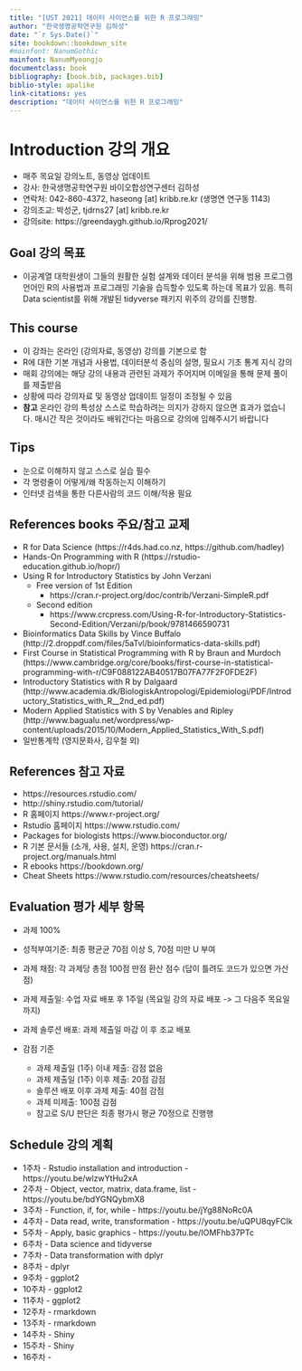 ```yaml
--- 
title: "[UST 2021] 데이터 사이언스를 위한 R 프로그래밍"
author: "한국생명공학연구원 김하성"
date: "`r Sys.Date()`"
site: bookdown::bookdown_site
#mainfont: NanumGothic
mainfont: NanumMyeongjo
documentclass: book
bibliography: [book.bib, packages.bib]
biblio-style: apalike
link-citations: yes
description: "데이터 사이언스를 위한 R 프로그래밍"
---
```



# Introduction 강의 개요 
- 매주 목요일 강의노트, 동영상 업데이트 
- 강사: 한국생명공학연구원 바이오합성연구센터 김하성
- 연락처: 042-860-4372, haseong [at] kribb.re.kr (생명연 연구동 1143)
- 강의조교: 박성군, tjdrns27 [at] kribb.re.kr
- 강의site: https://greendaygh.github.io/Rprog2021/ 

## Goal 강의 목표
- 이공계열 대학원생이 그들의 원활한 실험 설계와 데이터 분석을 위해 범용 프로그램 언어인 R의 사용법과 프로그래밍 기술을 습득할수 있도록 하는데 목표가 있음. 특히 Data scientist를 위해 개발된 tidyverse 패키지 위주의 강의를 진행함. 

## This course  
- 이 강좌는 온라인 (강의자료, 동영상) 강의를 기본으로 함 
- R에 대한 기본 개념과 사용법, 데이터분석 중심의 설명, 필요시 기초 통계 지식 강의
- 매회 강의에는 해당 강의 내용과 관련된 과제가 주어지며 이메일을 통해 문제 풀이를 제출받음
- 상황에 따라 강의자료 및 동영상 업데이트 일정이 조정될 수 있음
- **참고** 온라인 강의 특성상 스스로 학습하려는 의지가 강하지 않으면 효과가 없습니다. 매시간 작은 것이라도 배워간다는 마음으로 강의에 임해주시기 바랍니다

## Tips
- 눈으로 이해하지 않고 스스로 실습 필수
- 각 명령줄이 어떻게/왜 작동하는지 이해하기
- 인터넷 검색을 통한 다른사람의 코드 이해/적용 필요 


## References books 주요/참고 교제 
- R for Data Science (https://r4ds.had.co.nz, https://github.com/hadley)
- Hands-On Programming with R (https://rstudio-education.github.io/hopr/)
- Using R for Introductory Statistics by John Verzani
  - Free version of 1st Edition 
    - https://cran.r-project.org/doc/contrib/Verzani-SimpleR.pdf
  - Second edition
    - https://www.crcpress.com/Using-R-for-Introductory-Statistics-Second-Edition/Verzani/p/book/9781466590731

- Bioinformatics Data Skills by Vince Buffalo (http://2.droppdf.com/files/5aTvl/bioinformatics-data-skills.pdf)
- First Course in Statistical Programming with R by Braun and
Murdoch (https://www.cambridge.org/core/books/first-course-in-statistical-programming-with-r/C9F088122AB40517B07FA77F2F0FDE2F)
- Introductory Statistics with R by Dalgaard (http://www.academia.dk/BiologiskAntropologi/Epidemiologi/PDF/Introductory_Statistics_with_R__2nd_ed.pdf)
- Modern Applied Statistics with S by Venables and Ripley (http://www.bagualu.net/wordpress/wp-content/uploads/2015/10/Modern_Applied_Statistics_With_S.pdf)
- 일반통계학 (영지문화사, 김우철 외)


## References 참고 자료
- https://resources.rstudio.com/
- http://shiny.rstudio.com/tutorial/
- R 홈페이지 https://www.r-project.org/
- Rstudio 홈페이지 https://www.rstudio.com/
- Packages for biologists https://www.bioconductor.org/
- R 기본 문서들 (소개, 사용, 설치, 운영) https://cran.r-project.org/manuals.html 
- R ebooks https://bookdown.org/
- Cheat Sheets https://www.rstudio.com/resources/cheatsheets/ 



## Evaluation 평가 세부 항목
- 과제 100%
- 성적부여기준: 최종 평균균 70점 이상 S, 70점 미만 U 부여
- 과제 채점: 각 과제당 총점 100점 만점 환산 점수 (답이 틀려도 코드가 있으면 가산점)
- 과제 제출일: 수업 자료 배포 후 1주일 (목요일 강의 자료 배포 -> 그 다음주 목요일 까지)
- 과제 솔루션 배포: 과제 제출일 마감 이 후 조교 배포

- 감점 기준
  - 과제 제출일 (1주) 이내 제출: 감점 없음 
  - 과제 제출일 (1주) 이후 제출: 20점 감점
  - 솔루션 배포 이후 과제 제출: 40점 감점  
  - 과제 미제출: 100점 감점
  - 참고로 S/U 판단은 최종 평가시 평균 70정으로 진행행


## Schedule 강의 계획

- 1주차 - Rstudio installation and introduction - https://youtu.be/wlzwYtHu2xA
- 2주차 - Object, vector, matrix, data.frame, list - https://youtu.be/bdYGNQybmX8
- 3주차 - Function, if, for, while - https://youtu.be/jYg88NoRc0A
- 4주차 - Data read, write, transformation - https://youtu.be/uQPU8qyFCIk
- 5주차 - Apply, basic graphics - https://youtu.be/IOMFhb37PTc
- 6주차 - Data science and tidyverse
- 7주차 - Data transformation with dplyr
- 8주차 - dplyr
- 9주차 - ggplot2
- 10주차 - ggplot2
- 11주차 - ggplot2
- 12주차 - rmarkdown
- 13주차 - rmarkdown 
- 14주차 - Shiny 
- 15주차 - Shiny
- 16주차 - 


